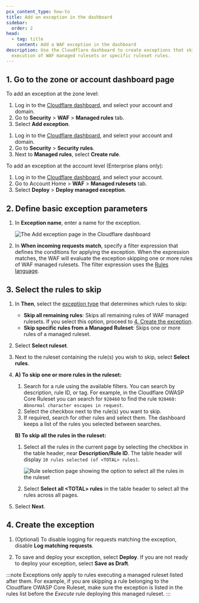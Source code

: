 ```yaml
---
pcx_content_type: how-to
title: Add an exception in the dashboard
sidebar:
  order: 2
head:
  - tag: title
    content: Add a WAF exception in the dashboard
description: Use the Cloudflare dashboard to create exceptions that skip the
  execution of WAF managed rulesets or specific ruleset rules.
---
```



## 1. Go to the zone or account dashboard page

To add an exception at the zone level:

<Tabs syncKey="dashNewNav"> <TabItem label="Old dashboard">

1. Log in to the [Cloudflare dashboard](https://dash.cloudflare.com), and select your account and domain.
2. Go to **Security** > **WAF** > **Managed rules** tab.
3. Select **Add exception**.

</TabItem> <TabItem label="New dashboard" icon="rocket">

1. Log in to the [Cloudflare dashboard](https://dash.cloudflare.com), and select your account and domain.
2. Go to **Security** > **Security rules**.
3. Next to **Managed rules**, select **Create rule**.

</TabItem> </Tabs>

To add an exception at the account level (Enterprise plans only):

1. Log in to the [Cloudflare dashboard](https://dash.cloudflare.com), and select your account.
2. Go to Account Home > **WAF** > **Managed rulesets** tab.
3. Select **Deploy** > **Deploy managed exception**.

## 2. Define basic exception parameters

1. In **Exception name**, enter a name for the exception.

   ![The Add exception page in the Cloudflare dashboard](~/assets/images/waf/waf-exception-create.png)

2. In **When incoming requests match**, specify a filter expression that defines the conditions for applying the exception. When the expression matches, the WAF will evaluate the exception skipping one or more rules of WAF managed rulesets. The filter expression uses the [Rules language](/ruleset-engine/rules-language/).

## 3. Select the rules to skip

1. In **Then**, select the [exception type](/waf/managed-rules/waf-exceptions/#types-of-exceptions) that determines which rules to skip:

   - **Skip all remaining rules**: Skips all remaining rules of WAF managed rulesets. If you select this option, proceed to [4. Create the exception](#4-create-the-exception).
   - **Skip specific rules from a Managed Ruleset**: Skips one or more rules of a managed ruleset.

2. Select **Select ruleset**.

3. Next to the ruleset containing the rule(s) you wish to skip, select **Select rules**.

4. **A) To skip one or more rules in the ruleset:**

   1. Search for a rule using the available filters. You can search by description, rule ID, or tag. For example, in the Cloudflare OWASP Core Ruleset you can search for `920460` to find the rule `920460: Abnormal character escapes in request`.
   2. Select the checkbox next to the rule(s) you want to skip.
   3. If required, search for other rules and select them. The dashboard keeps a list of the rules you selected between searches.

   **B) To skip all the rules in the ruleset:**

   1. Select all the rules in the current page by selecting the checkbox in the table header, near **Description/Rule ID**. The table header will display `10 rules selected (of <TOTAL> rules)`.

      ![Rule selection page showing the option to select all the rules in the ruleset](~/assets/images/waf/waf-exception-select-all-rules.png)

   2. Select **Select all \<TOTAL> rules** in the table header to select all the rules across all pages.

5. Select **Next**.

## 4. Create the exception

1. (Optional) To disable logging for requests matching the exception, disable **Log matching requests**.

2. To save and deploy your exception, select **Deploy**. If you are not ready to deploy your exception, select **Save as Draft**.

:::note
Exceptions only apply to rules executing a managed ruleset listed after them. For example, if you are skipping a rule belonging to the Cloudflare OWASP Core Ruleset, make sure the exception is listed in the rules list before the _Execute_ rule deploying this managed ruleset.
:::
